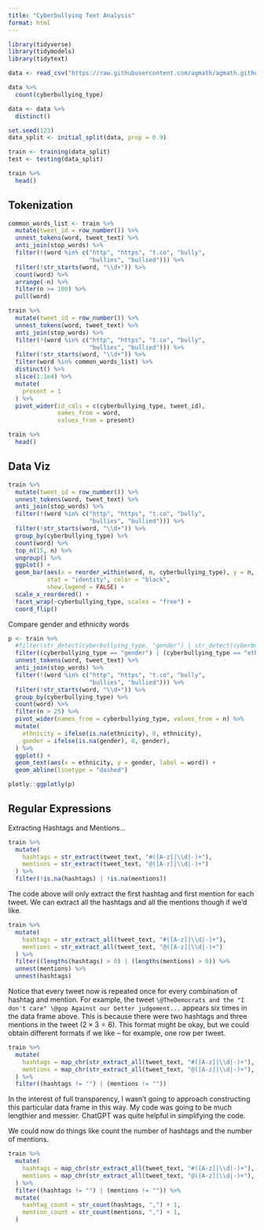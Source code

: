 ```yaml
---
title: "Cyberbullying Text Analysis"
format: html
---
```


```r
library(tidyverse)
library(tidymodels)
library(tidytext)

data <- read_csv("https://raw.githubusercontent.com/agmath/agmath.github.io/refs/heads/master/data/classification/cyberbullying_tweets.csv")

data %>%
  count(cyberbullying_type)

data <- data %>%
  distinct()

set.seed(123)
data_split <- initial_split(data, prop = 0.9)

train <- training(data_split)
test <- testing(data_split)
```

```r
train %>%
  head()
```

## Tokenization

```r
common_words_list <- train %>%
  mutate(tweet_id = row_number()) %>%
  unnest_tokens(word, tweet_text) %>%
  anti_join(stop_words) %>%
  filter(!(word %in% c("http", "https", "t.co", "bully",
                       "bullies", "bullied"))) %>%
  filter(!str_starts(word, "\\d+")) %>%
  count(word) %>%
  arrange(-n) %>%
  filter(n >= 100) %>%
  pull(word)

train %>%
  mutate(tweet_id = row_number()) %>%
  unnest_tokens(word, tweet_text) %>%
  anti_join(stop_words) %>%
  filter(!(word %in% c("http", "https", "t.co", "bully",
                       "bullies", "bullied"))) %>%
  filter(!str_starts(word, "\\d+")) %>%
  filter(word %in% common_words_list) %>%
  distinct() %>%
  slice(1:1e4) %>%
  mutate(
    present = 1
  ) %>%
  pivot_wider(id_cols = c(cyberbullying_type, tweet_id),
              names_from = word,
              values_from = present)

```

```r
train %>%
  head()
```


## Data Viz

```r
train %>%
  mutate(tweet_id = row_number()) %>%
  unnest_tokens(word, tweet_text) %>%
  anti_join(stop_words) %>%
  filter(!(word %in% c("http", "https", "t.co", "bully",
                       "bullies", "bullied"))) %>%
  filter(!str_starts(word, "\\d+")) %>%
  group_by(cyberbullying_type) %>%
  count(word) %>%
  top_n(15, n) %>%
  ungroup() %>%
  ggplot() + 
  geom_bar(aes(x = reorder_within(word, n, cyberbullying_type), y = n, fill = cyberbullying_type),
           stat = "identity", color = "black",
           show.legend = FALSE) + 
  scale_x_reordered() +
  facet_wrap(~cyberbullying_type, scales = "free") + 
  coord_flip()
```

Compare gender and ethnicity words

```r
p <- train %>%
  #filter(str_detect(cyberbullying_type, "gender") | str_detect(cyberbullying_type, "ethnicity"))
  filter((cyberbullying_type == "gender") | (cyberbullying_type == "ethnicity")) %>%
  unnest_tokens(word, tweet_text) %>%
  anti_join(stop_words) %>%
  filter(!(word %in% c("http", "https", "t.co", "bully",
                       "bullies", "bullied"))) %>%
  filter(!str_starts(word, "\\d+")) %>%
  group_by(cyberbullying_type) %>%
  count(word) %>%
  filter(n > 25) %>%
  pivot_wider(names_from = cyberbullying_type, values_from = n) %>% 
  mutate(
    ethnicity = ifelse(is.na(ethnicity), 0, ethnicity),
    gender = ifelse(is.na(gender), 0, gender),
  ) %>%
  ggplot() + 
  geom_text(aes(x = ethnicity, y = gender, label = word)) + 
  geom_abline(linetype = "dashed")

plotly::ggplotly(p)  
```

## Regular Expressions

Extracting Hashtags and Mentions...

```r
train %>%
  mutate(
    hashtags = str_extract(tweet_text, "#([A-z]|\\d|-)+"),
    mentions = str_extract(tweet_text, "@([A-z]|\\d|-)+")
  ) %>%
  filter(!is.na(hashtags) | !is.na(mentions))
```

The code above will only extract the first hashtag and first mention for each tweet. We can extract all the hashtags and all the mentions though if we'd like.

```r
train %>%
  mutate(
    hashtags = str_extract_all(tweet_text, "#([A-z]|\\d|-)+"),
    mentions = str_extract_all(tweet_text, "@([A-z]|\\d|-)+")
  ) %>%
  filter((lengths(hashtags) > 0) | (lengths(mentions) > 0)) %>%
  unnest(mentions) %>%
  unnest(hashtags)
```

Notice that every tweet now is repeated once for every combination of hashtag and mention. For example, the tweet `\@TheDemocrats and the "I don't care" \@gop Against our better judgement...` appears six times in the data frame above. This is because there were two hashtags and three mentions in the tweet ($2\times 3 = 6$). This format might be okay, but we could obtain different formats if we like -- for example, one row per tweet.

```r
train %>%
  mutate(
    hashtags = map_chr(str_extract_all(tweet_text, "#([A-z]|\\d|-)+"), ~ paste(.x, collapse = ", ")),
    mentions = map_chr(str_extract_all(tweet_text, "@([A-z]|\\d|-)+"), ~ paste(.x, collapse = ", "))
  ) %>%
  filter((hashtags != "") | (mentions != ""))
```

In the interest of full transparency, I wasn't going to approach constructing this particular data frame in this way. My code was going to be much lengthier and messier. ChatGPT was quite helpful in simplifying the code.

We could now do things like count the number of hashtags and the number of mentions.

```r
train %>%
  mutate(
    hashtags = map_chr(str_extract_all(tweet_text, "#([A-z]|\\d|-)+"), ~ paste(.x, collapse = ", ")),
    mentions = map_chr(str_extract_all(tweet_text, "@([A-z]|\\d|-)+"), ~ paste(.x, collapse = ", "))
  ) %>%
  filter((hashtags != "") | (mentions != "")) %>%
  mutate(
    hashtag_count = str_count(hashtags, ",") + 1,
    mention_count = str_count(mentions, ",") + 1,
  )
```